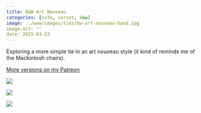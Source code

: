 ```yaml
---
title: B&W Art Nouveau
categories: [nsfw, corset, b&w]
image: ../www/images/ties/bw-art-nouveau-hand.jpg
image-alt: ""
date: 2025-03-23
---
```


Exploring a more simple tie in an art nouveau style (it kind of reminds me of the Mackintosh chairs).

[More versions on my Patreon](https://www.patreon.com/posts/b-w-art-nouveau-127206615?utm_medium=clipboard_copy&utm_source=copyLink&utm_campaign=postshare_creator&utm_content=join_link)

::: {layout-ncol=3}

![](../www/images/ties/bw-art-nouveau-eyes-closed.jpg)

![](../www/images/ties/bw-art-nouveau-hand.jpg)

![](../www/images/ties/bw-art-nouveau-hip.jpg)

:::

<!--

![](../www/images/ties/bw-art-nouveau-front.jpg)

![](../www/images/ties/bw-art-nouveau-h-boning.jpg)

![](../www/images/ties/bw-art-nouveau-hips.jpg)

![](../www/images/ties/bw-art-nouveau-panties.jpg)

![](../www/images/ties/bw-art-nouveau-squishy-face.jpg)

![](../www/images/ties/bw-art-nouveau-v-grab.jpg)

![](../www/images/ties/bw-art-nouveau-v-hands.jpg)

![](../www/images/ties/bw-art-nouveau-v-legs-apart.jpg)

![](../www/images/ties/bw-art-nouveau-back.jpg)

-->




